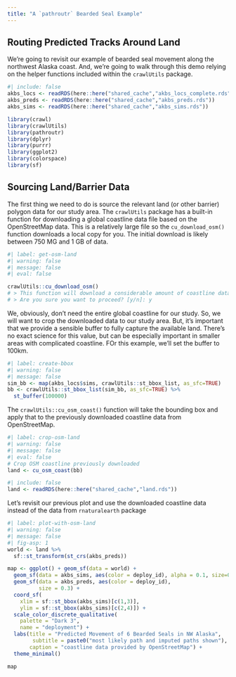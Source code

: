 ```yaml
---
title: "A `pathroutr` Bearded Seal Example"
---
```


## Routing Predicted Tracks Around Land

We're going to revisit our example of bearded seal movement along the
northwest Alaska coast. And, we're going to walk through this demo relying
on the helper functions included within the `crawlUtils` package.

```r
#| include: false
akbs_locs <- readRDS(here::here("shared_cache","akbs_locs_complete.rds"))
akbs_preds <- readRDS(here::here("shared_cache","akbs_preds.rds"))
akbs_sims <- readRDS(here::here("shared_cache","akbs_sims.rds"))
```

```r
library(crawl)
library(crawlUtils)
library(pathroutr)
library(dplyr)
library(purrr)
library(ggplot2)
library(colorspace)
library(sf)
```

## Sourcing Land/Barrier Data

The first thing we need to do is source the relevant land (or other barrier)
polygon data for our study area. The `crawlUtils` package has a built-in 
function for downloading a global coastline data file based on the
OpenStreetMap data. This is a relatively large file so the `cu_download_osm()`
function downloads a local copy for you. The initial download is likely
between 750 MG and 1 GB of data.

```r
#| label: get-osm-land
#| warning: false
#| message: false
#| eval: false

crawlUtils::cu_download_osm()
# > This function will download a considerable amount of coastline data.
# > Are you sure you want to proceed? [y/n]: y

```

We, obviously, don't need the entire global coastline for our study.
So, we will want to crop the downloaded data to our study area. But,
it's important that we provide a sensible buffer to fully capture
the available land. There's no exact science for this value, but can be
especially important in smaller areas with complicated coastline. FOr
this example, we'll set the buffer to 100km.

```r
#| label: create-bbox
#| warning: false
#| message: false
sim_bb <- map(akbs_locs$sims, crawlUtils::st_bbox_list, as_sfc=TRUE)
bb <- crawlUtils::st_bbox_list(sim_bb, as_sfc=TRUE) %>%
  st_buffer(100000)

```

The `crawlUtils::cu_osm_coast()` function will take the bounding box
and apply that to the previously downloaded coastline data from 
OpenStreetMap.

```r
#| label: crop-osm-land
#| warning: false
#| message: false
#| eval: false
# Crop OSM coastline previously downloaded
land <- cu_osm_coast(bb)
```

```r
#| include: false
land <- readRDS(here::here("shared_cache","land.rds"))
```

Let's revisit our previous plot and use the downloaded coastline
data instead of the data from `rnaturalearth` package

```r
#| label: plot-with-osm-land
#| warning: false
#| message: false
#| fig-asp: 1
world <- land %>% 
  sf::st_transform(st_crs(akbs_preds))

map <- ggplot() + geom_sf(data = world) +
  geom_sf(data = akbs_sims, aes(color = deploy_id), alpha = 0.1, size=0.5) +
  geom_sf(data = akbs_preds, aes(color = deploy_id),
          size = 0.3) + 
  coord_sf(
    xlim = sf::st_bbox(akbs_sims)[c(1,3)],
    ylim = sf::st_bbox(akbs_sims)[c(2,4)]) +
  scale_color_discrete_qualitative(
    palette = "Dark 3",
    name = "deployment") +
  labs(title = "Predicted Movement of 6 Bearded Seals in NW Alaska",
        subtitle = paste0("most likely path and imputed paths shown"),
       caption = "coastline data provided by OpenStreetMap") +
  theme_minimal()

map
```
